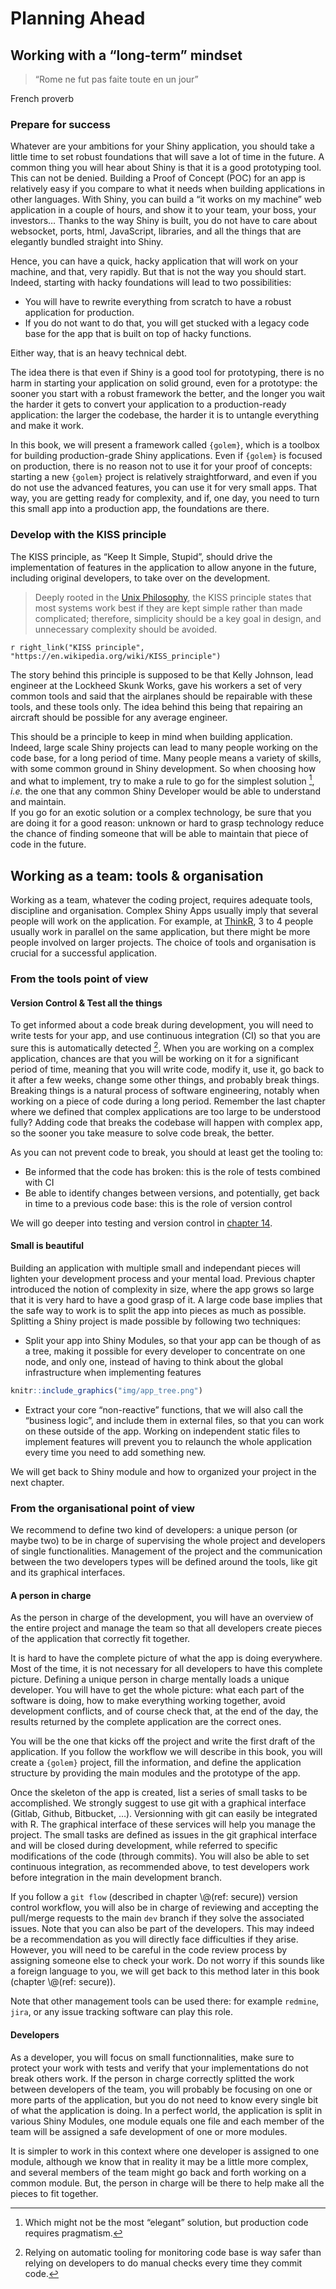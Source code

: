 # Planning Ahead {#planning}

## Working with a "long-term" mindset

> "Rome ne fut pas faite toute en un jour"

French proverb

### Prepare for success

Whatever are your ambitions for your Shiny application, you should take a little time to set robust foundations that will save a lot of time in the future.
A common thing you will hear about Shiny is that it is a good prototyping tool. 
This can not be denied.
Building a Proof of Concept (POC) for an app is relatively easy if you compare to what it needs when building applications in other languages. 
With Shiny, you can build a "it works on my machine" web application in a couple of hours, and show it to your team, your boss, your investors...
Thanks to the way Shiny is built, you do not have to care about websocket, ports, html, JavaScript, libraries, and all the things that are elegantly bundled straight into Shiny. 

Hence, you can have a quick, hacky application that will work on your machine, and that, very rapidly. 
But that is not the way you should start. 
Indeed, starting with hacky foundations will lead to two possibilities:

+ You will have to rewrite everything from scratch to have a robust application for production.
+ If you do not want to do that, you will get stucked with a legacy code base for the app that is built on top of hacky functions.

Either way, that is an heavy technical debt.

The idea there is that even if Shiny is a good tool for prototyping, there is no harm in starting your application on solid ground, even for a prototype: the sooner you start with a robust framework the better, and the longer you wait the harder it gets to convert your application to a production-ready application: the larger the codebase, the harder it is to untangle everything and make it work.

In this book, we will present a framework called `{golem}`, which is a toolbox for building production-grade Shiny applications. 
Even if `{golem}` is focused on production, there is no reason not to use it for your proof of concepts: starting a new `{golem}` project is relatively straightforward, and even if you do not use the advanced features, you can use it for very small apps. 
That way, you are getting ready for complexity, and if, one day, you need to turn this small app into a production app, the foundations are there.

### Develop with the KISS principle

The KISS principle, as "Keep It Simple, Stupid", should drive the implementation of features in the application to allow anyone in the future, including original developers, to take over on the development.

> Deeply rooted in the [Unix Philosophy](http://www.catb.org/~esr/writings/taoup/html/ch01s07.html), the KISS principle states that most systems work best if they are kept simple rather than made complicated; therefore, simplicity should be a key goal in design, and unnecessary complexity should be avoided.

`r right_link("KISS principle", "https://en.wikipedia.org/wiki/KISS_principle")`

The story behind this principle is supposed to be that Kelly Johnson, lead engineer at the Lockheed Skunk Works, gave his workers a set of very common tools and said that the airplanes should be repairable with these tools, and these tools only. 
The idea behind this being that repairing an aircraft should be possible for any average engineer. 

This should be a principle to keep in mind when building application. 
Indeed, large scale Shiny projects can lead to many people working on the code base, for a long period of time. 
Many people means a variety of skills, with some common ground in Shiny development. 
So when choosing how and what to implement, try to make a rule to go for the simplest solution
^[Which might not be the most "elegant" solution, but production code requires pragmatism.
], _i.e._ the one that any common Shiny Developer would be able to understand and maintain.  
If you go for an exotic solution or a complex technology, be sure that you are doing it for a good reason: unknown or hard to grasp technology reduce the chance of finding someone that will be able to maintain that piece of code in the future. 

## Working as a team: tools & organisation

Working as a team, whatever the coding project, requires adequate tools, discipline and organisation. 
Complex Shiny Apps usually imply that several people will work on the application. 
For example, at [ThinkR](//rtask.thinkr.fr), 3 to 4 people usually work in parallel on the same application, but there might be more people involved on larger projects. 
The choice of tools and organisation is crucial for a successful application.

### From the tools point of view

#### Version Control & Test all the things

To get informed about a code break during development, you will need to write tests for your app, and use continuous integration (CI) so that you are sure this is automatically detected
^[Relying on automatic tooling for monitoring code base is way safer than relying on developers to do manual checks every time they commit code.
].
When you are working on a complex application, chances are that you will be working on it for a significant period of time, meaning that you will write code, modify it, use it, go back to it after a few weeks, change some other things, and probably break things. 
Breaking things is a natural process of software engineering, notably when working on a piece of code during a long period.
Remember the last chapter where we defined that complex applications are too large to be understood fully? 
Adding code that breaks the codebase will happen with complex app, so the sooner you take measure to solve code break, the better. 

As you can not prevent code to break, you should at least get the tooling to:

+ Be informed that the code has broken: this is the role of tests combined with CI
+ Be able to identify changes between versions, and potentially, get back in time to a previous code base: this is the role of version control

We will go deeper into testing and version control in [chapter 14](#step-secure).

#### Small is beautiful 

Building an application with multiple small and independant pieces will lighten your development process and your mental load.
Previous chapter introduced the notion of complexity in size, where the app grows so large that it is very hard to have a good grasp of it. 
A large code base implies that the safe way to work is to split the app into pieces as much as possible.  
Splitting a Shiny project is made possible by following two techniques: 

+ Split your app into Shiny Modules, so that your app can be though of as a tree, making it possible for every developer to concentrate on one node, and only one, instead of having to think about the global infrastructure when implementing features


```r
knitr::include_graphics("img/app_tree.png")
```

+ Extract your core "non-reactive" functions, that we will also call the "business logic", and include them in external files, so that you can work on these outside of the app.
Working on independent static files to implement features will prevent you to relaunch the whole application every time you need to add something new.

We will get back to Shiny module and how to organized your project in the next chapter. 

### From the organisational point of view

We recommend to define two kind of developers: a unique person (or maybe two) to be in charge of supervising the whole project and developers of single functionalities. Management of the project and the communication between the two developers types will be defined around the tools, like git and its graphical interfaces.  

#### A person in charge

As the person in charge of the development, you will have an overview of the entire project and manage the team so that all developers create pieces of the application that correctly fit together.

It is hard to have the complete picture of what the app is doing everywhere.
Most of the time, it is not necessary for all developers to have this complete picture.
Defining a unique person in charge mentally loads a unique developer.
You will have to get the whole picture: what each part of the software is doing, how to make everything working together, avoid development conflicts, and of course check that, at the end of the day, the results returned by the complete application are the correct ones. 

You will be the one that kicks off the project and write the first draft of the application.
If you follow the workflow we will describe in this book, you will create a `{golem}` project, fill the information, and define the application structure by providing the main modules and the prototype of the app. 

Once the skeleton of the app is created, list a series of small tasks to be accomplished. 
We strongly suggest to use git with a graphical interface (Gitlab, Github, Bitbucket, ...).
Versionning with git can easily be integrated with R. 
The graphical interface of these services will help you manage the project. 
The small tasks are defined as issues in the git graphical interface and will be closed during development, while referred to specific modifications of the code (through commits). 
You will also be able to set continuous integration, as recommended above, to test developers work before integration in the main development branch.

If you follow a `git flow` (described in chapter \\@(ref: secure)) version control workflow, you will also be in charge of reviewing and accepting the pull/merge requests to the main `dev` branch if they solve the associated issues.
Note that you can also be part of the developers.
This may indeed be a recommendation as you will directly face difficulties if they arise. 
However, you will need to be careful in the code review process by assigning someone else to check your work.
Do not worry if this sounds like a foreign language to you, we will get back to this method later in this book (chapter \\@(ref: secure)). 

Note that other management tools can be used there: for example `redmine`, `jira`, or any issue tracking software can play this role. 

#### Developers

As a developer, you will focus on small functionnalities, make sure to protect your work with tests and verify that your implementations do not break others work. 
If the person in charge correctly splitted the work between developers of the team, you will probably be focusing on one or more parts of the application, but you do not need to know every single bit of what the application is doing. 
In a perfect world, the application is split in various Shiny Modules, one module equals one file and each member of the team will be assigned a safe development of one or more modules.

It is simpler to work in this context where one developer is assigned to one module, although we know that in reality it may be a little more complex, and several members of the team might go back and forth working on a common module. 
But, the person in charge will be there to help make all the pieces to fit together.

 

